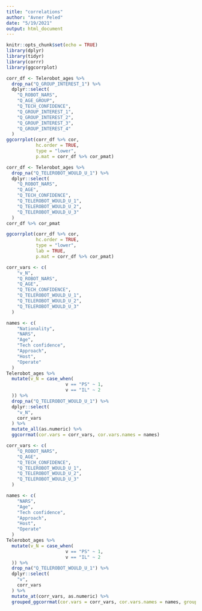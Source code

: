 ```yaml
---
title: "correlations"
author: "Avner Peled"
date: "5/19/2021"
output: html_document
---
```


```r
knitr::opts_chunk$set(echo = TRUE)
library(dplyr)
library(tidyr)
library(corrr)
library(ggcorrplot)
```

```r
corr_df <- Telerobot_ages %>%
  drop_na("Q_GROUP_INTEREST_1") %>%
  dplyr::select(
    "Q_ROBOT_NARS",
    "Q_AGE_GROUP",
    "Q_TECH_CONFIDENCE",
    "Q_GROUP_INTEREST_1",
    "Q_GROUP_INTEREST_2",
    "Q_GROUP_INTEREST_3",
    "Q_GROUP_INTEREST_4"
  )
ggcorrplot(corr_df %>% cor,
           hc.order = TRUE,
           type = "lower",
           p.mat = corr_df %>% cor_pmat)
```


```r
corr_df <- Telerobot_ages %>%
  drop_na("Q_TELEROBOT_WOULD_U_1") %>%
  dplyr::select(
    "Q_ROBOT_NARS",
    "Q_AGE",
    "Q_TECH_CONFIDENCE",
    "Q_TELEROBOT_WOULD_U_1",
    "Q_TELEROBOT_WOULD_U_2",
    "Q_TELEROBOT_WOULD_U_3"
  )
corr_df %>% cor_pmat

ggcorrplot(corr_df %>% cor,
           hc.order = TRUE,
           type = "lower",
           lab = TRUE,
           p.mat = corr_df %>% cor_pmat)
```
```r
corr_vars <- c(
    "v_N",
    "Q_ROBOT_NARS",
    "Q_AGE",
    "Q_TECH_CONFIDENCE",
    "Q_TELEROBOT_WOULD_U_1",
    "Q_TELEROBOT_WOULD_U_2",
    "Q_TELEROBOT_WOULD_U_3"
  )

names <- c(
    "Nationality",
    "NARS",
    "Age",
    "Tech confidence",
    "Approach",
    "Host",
    "Operate"
  )
Telerobot_ages %>%
  mutate(v_N = case_when(
                      v == "PS" ~ 1,
                      v == "IL" ~ 2
  )) %>%
  drop_na("Q_TELEROBOT_WOULD_U_1") %>%
  dplyr::select(
    "v_N",
    corr_vars
  ) %>%
  mutate_all(as.numeric) %>%
  ggcorrmat(cor.vars = corr_vars, cor.vars.names = names)
```


```r
corr_vars <- c(
    "Q_ROBOT_NARS",
    "Q_AGE",
    "Q_TECH_CONFIDENCE",
    "Q_TELEROBOT_WOULD_U_1",
    "Q_TELEROBOT_WOULD_U_2",
    "Q_TELEROBOT_WOULD_U_3"
  )

names <- c(
    "NARS",
    "Age",
    "Tech confidence",
    "Approach",
    "Host",
    "Operate"
  )
Telerobot_ages %>%
  mutate(v_N = case_when(
                      v == "PS" ~ 1,
                      v == "IL" ~ 2
  )) %>%
  drop_na("Q_TELEROBOT_WOULD_U_1") %>%
  dplyr::select(
    "v",
    corr_vars
  ) %>%
  mutate_at(corr_vars, as.numeric) %>%
  grouped_ggcorrmat(cor.vars = corr_vars, cor.vars.names = names, grouping.var = "v")
```
